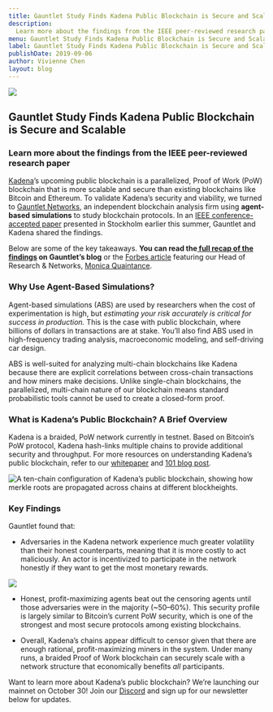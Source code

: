```yaml
---
title: Gauntlet Study Finds Kadena Public Blockchain is Secure and Scalable
description:
  Learn more about the findings from the IEEE peer-reviewed research paper
menu: Gauntlet Study Finds Kadena Public Blockchain is Secure and Scalable
label: Gauntlet Study Finds Kadena Public Blockchain is Secure and Scalable
publishDate: 2019-09-06
author: Vivienne Chen
layout: blog
---
```


![](/assets/blog/1_D0s4fdv1ko4Cx_DAmima_Q.webp)

## Gauntlet Study Finds Kadena Public Blockchain is Secure and Scalable

### Learn more about the findings from the IEEE peer-reviewed research paper

[Kadena](http://kadena.io)’s upcoming public blockchain is a parallelized, Proof
of Work (PoW) blockchain that is more scalable and secure than existing
blockchains like Bitcoin and Ethereum. To validate Kadena’s security and
viability, we turned to [Gauntlet Networks](http://gauntlet.network), an
independent blockchain analysis firm using **agent-based simulations** to study
blockchain protocols. In an
[IEEE conference-accepted paper](https://arxiv.org/abs/1904.12924) presented in
Stockholm earlier this summer, Gauntlet and Kadena shared the findings.

Below are some of the key takeaways. **You can read
the[ full recap of the findings](https://medium.com/gauntlet-networks/analysis-of-kadenas-public-blockchain-protocol-31c66347e32e)
on Gauntlet’s blog** or the
[Forbes article](https://www.forbes.com/sites/darrynpollock/2019/04/29/high-frequency-trading-researcher-publishes-findings-on-jpmorgan-blockchain-spin-off/)
featuring our Head of Research & Networks,
[Monica Quaintance](http://twitter.com/QuaintM).

### Why Use Agent-Based Simulations?

Agent-based simulations (ABS) are used by researchers when the cost of
experimentation is high, but _estimating your risk accurately is critical for
success in production._ This is the case with public blockchain, where billions
of dollars in transactions are at stake. You’ll also find ABS used in
high-frequency trading analysis, macroeconomic modeling, and self-driving car
design.

ABS is well-suited for analyzing multi-chain blockchains like Kadena because
there are explicit correlations between cross-chain transactions and how miners
make decisions. Unlike single-chain blockchains, the parallelized, multi-chain
nature of our blockchain means standard probabilistic tools cannot be used to
create a closed-form proof.

### What is Kadena’s Public Blockchain? A Brief Overview

Kadena is a braided, PoW network currently in testnet. Based on Bitcoin’s PoW
protocol, Kadena hash-links multiple chains to provide additional security and
throughput. For more resources on understanding Kadena’s public blockchain,
refer to our [whitepaper](https://kadena.io/docs/chainweb-v15.pdf) and
[101 blog post](https://medium.com/kadena-io/all-about-chainweb-101-and-faqs-6bd88c325b45).

![A ten-chain configuration of Kadena’s public blockchain, showing how merkle roots are propagated across chains at different blockheights.](/assets/blog/0_AgUQ6JQqbza3urwU.png)

### Key Findings

Gauntlet found that:

- Adversaries in the Kadena network experience much greater volatility than
  their honest counterparts, meaning that it is more costly to act maliciously.
  An actor is incentivized to participate in the network honestly if they want
  to get the most monetary rewards.

![](/assets/blog/0_FYwdK-o2Ytm14YYI.png)

- Honest, profit-maximizing agents beat out the censoring agents until those
  adversaries were in the majority (~50–60%). This security profile is largely
  similar to Bitcoin’s current PoW security, which is one of the strongest and
  most secure protocols among existing blockchains.

- Overall, Kadena’s chains appear difficult to censor given that there are
  enough rational, profit-maximizing miners in the system. Under many runs, a
  braided Proof of Work blockchain can securely scale with a network structure
  that economically benefits _all_ participants.

Want to learn more about Kadena’s public blockchain? We’re launching our mainnet
on October 30! Join our [Discord](http://discord.io/kadena) and sign up for our
newsletter below for updates.
